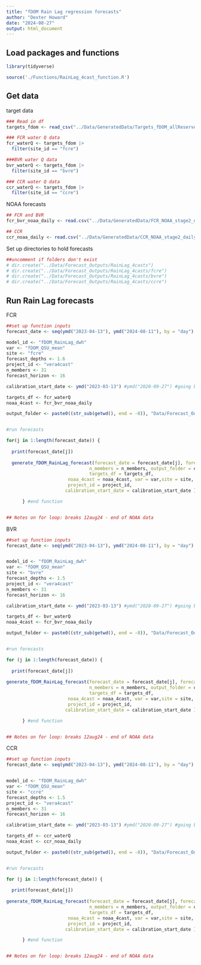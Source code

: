 ```yaml
---
title: "fDOM Rain Lag regression forecasts"
author: "Dexter Howard"
date: "2024-08-27"
output: html_document
---
```



## Load packages and functions 

```r
library(tidyverse)

source('./Functions/RainLag_4cast_function.R')

```


## Get data 

target data 
```r
### Read in df 
targets_fdom <- read_csv("../Data/GeneratedData/Targets_fDOM_allReservoirs.csv")

### FCR water Q data
fcr_waterQ <- targets_fdom |>
  filter(site_id == "fcre")

###BVR water Q data
bvr_waterQ <- targets_fdom |>
  filter(site_id == "bvre")

### CCR water Q data
ccr_waterQ <- targets_fdom |>
  filter(site_id == "ccre")


```


NOAA forecasts 
```r
## FCR and BVR 
fcr_bvr_noaa_daily <- read.csv("../Data/GeneratedData/FCR_NOAA_stage2_dailyaverage_27sep20-12aug24.csv")

## CCR
ccr_noaa_daily <- read.csv("../Data/GeneratedData/CCR_NOAA_stage2_dailyaverage_29sep20-12aug24.csv")

```


Set up directories to hold forecasts

```r
##uncomment if folders don't exist
# dir.create("../Data/Forecast_Outputs/RainLag_4casts")
# dir.create("../Data/Forecast_Outputs/RainLag_4casts/fcre")
# dir.create("../Data/Forecast_Outputs/RainLag_4casts/bvre")
# dir.create("../Data/Forecast_Outputs/RainLag_4casts/ccre")

```



## Run Rain Lag forecasts 

FCR
```r
##set up function inputs
forecast_date <- seq(ymd("2023-04-13"), ymd("2024-08-11"), by = "day")

model_id <- "fDOM_RainLag_dwh"
var <- "fDOM_QSU_mean"
site <- "fcre"
forecast_depths <- 1.6
project_id <- "vera4cast"
n_members <- 31
forecast_horizon <- 16

calibration_start_date <- ymd("2023-03-13") #ymd("2020-09-27") #going back to start of noaa4casts since we're not limited by FLARE output

targets_df <- fcr_waterQ
noaa_4cast <- fcr_bvr_noaa_daily

output_folder <- paste0((str_sub(getwd(), end = -8)), "Data/Forecast_Outputs/RainLag_4casts/fcre/", model_id, "_", site, "_")


#run forecasts

for(j in 1:length(forecast_date)) {
  
  print(forecast_date[j]) 
  
  generate_fDOM_RainLag_forecast(forecast_date = forecast_date[j], forecast_horizon = forecast_horizon, 
                               n_members = n_members, output_folder = output_folder, model_id = model_id, 
                               targets_df = targets_df,
                       noaa_4cast = noaa_4cast, var = var,site = site, forecast_depths = forecast_depths,
                       project_id = project_id,
                      calibration_start_date = calibration_start_date )

      } #end function


## Notes on for loop: breaks 12aug24 - end of NOAA data


```



BVR
```r
##set up function inputs
forecast_date <- seq(ymd("2023-04-13"), ymd("2024-08-11"), by = "day")


model_id <- "fDOM_RainLag_dwh"
var <- "fDOM_QSU_mean"
site <- "bvre"
forecast_depths <- 1.5
project_id <- "vera4cast"
n_members <- 31
forecast_horizon <- 16

calibration_start_date <- ymd("2023-03-13") #ymd("2020-09-27") #going back to start of noaa4casts since we're not limited by FLARE output

targets_df <- bvr_waterQ
noaa_4cast <- fcr_bvr_noaa_daily

output_folder <- paste0((str_sub(getwd(), end = -8)), "Data/Forecast_Outputs/RainLag_4casts/bvre/", model_id, "_", site, "_")


#run forecasts

for (j in 1:length(forecast_date)) {
  
  print(forecast_date[j]) 
  
generate_fDOM_RainLag_forecast(forecast_date = forecast_date[j], forecast_horizon = forecast_horizon, 
                               n_members = n_members, output_folder = output_folder, model_id = model_id, 
                               targets_df = targets_df,
                       noaa_4cast = noaa_4cast, var = var,site = site, forecast_depths = forecast_depths,
                       project_id = project_id,
                      calibration_start_date = calibration_start_date )

      } #end function


## Notes on for loop: breaks 12aug24 - end of NOAA data


```


CCR
```r
##set up function inputs
forecast_date <- seq(ymd("2023-04-13"), ymd("2024-08-11"), by = "day")


model_id <- "fDOM_RainLag_dwh"
var <- "fDOM_QSU_mean"
site <- "ccre"
forecast_depths <- 1.5
project_id <- "vera4cast"
n_members <- 31
forecast_horizon <- 16

calibration_start_date <- ymd("2023-03-13") #ymd("2020-09-27") #going back to start of noaa4casts since we're not limited by FLARE output

targets_df <- ccr_waterQ
noaa_4cast <- ccr_noaa_daily

output_folder <- paste0((str_sub(getwd(), end = -8)), "Data/Forecast_Outputs/RainLag_4casts/ccre/", model_id, "_", site, "_")


#run forecasts

for (j in 1:length(forecast_date)) {
  
  print(forecast_date[j]) 
  
generate_fDOM_RainLag_forecast(forecast_date = forecast_date[j], forecast_horizon = forecast_horizon, 
                               n_members = n_members, output_folder = output_folder, model_id = model_id, 
                               targets_df = targets_df,
                       noaa_4cast = noaa_4cast, var = var,site = site, forecast_depths = forecast_depths,
                       project_id = project_id,
                      calibration_start_date = calibration_start_date )

      } #end function


## Notes on for loop: breaks 12aug24 - end of NOAA data


```




